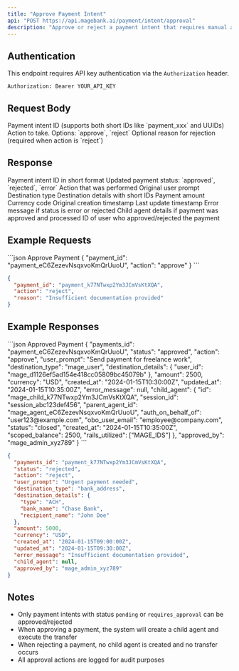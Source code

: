 ```yaml
---
title: "Approve Payment Intent"
api: "POST https://api.magebank.ai/payment/intent/approval"
description: "Approve or reject a payment intent that requires manual approval"
---
```


## Authentication

This endpoint requires API key authentication via the `Authorization` header.

```
Authorization: Bearer YOUR_API_KEY
```

## Request Body

<ParamField body="payment_id" type="string" required>
  Payment intent ID (supports both short IDs like `payment_xxx` and UUIDs)
</ParamField>

<ParamField body="action" type="string" required>
  Action to take. Options: `approve`, `reject`
</ParamField>

<ParamField body="reason" type="string">
  Optional reason for rejection (required when action is `reject`)
</ParamField>

## Response

<ResponseField name="payments_id" type="string">
  Payment intent ID in short format
</ResponseField>

<ResponseField name="status" type="string">
  Updated payment status: `approved`, `rejected`, `error`
</ResponseField>

<ResponseField name="action" type="string">
  Action that was performed
</ResponseField>

<ResponseField name="user_prompt" type="string">
  Original user prompt
</ResponseField>

<ResponseField name="destination_type" type="string">
  Destination type
</ResponseField>

<ResponseField name="destination_details" type="object">
  Destination details with short IDs
</ResponseField>

<ResponseField name="amount" type="number">
  Payment amount
</ResponseField>

<ResponseField name="currency" type="string">
  Currency code
</ResponseField>

<ResponseField name="created_at" type="string">
  Original creation timestamp
</ResponseField>

<ResponseField name="updated_at" type="string">
  Last update timestamp
</ResponseField>

<ResponseField name="error_message" type="string">
  Error message if status is error or rejected
</ResponseField>

<ResponseField name="child_agent" type="object">
  Child agent details if payment was approved and processed
</ResponseField>

<ResponseField name="approved_by" type="string">
  ID of user who approved/rejected the payment
</ResponseField>

## Example Requests

<CodeGroup>
```json Approve Payment
{
  "payment_id": "payment_eC6ZezevNsqxvoKmQrUuoU",
  "action": "approve"
}
```

```json Reject Payment
{
  "payment_id": "payment_k77NTwxp2Ym3JCmVsKtXQA",
  "action": "reject",
  "reason": "Insufficient documentation provided"
}
```
</CodeGroup>

## Example Responses

<CodeGroup>
```json Approved Payment
{
  "payments_id": "payment_eC6ZezevNsqxvoKmQrUuoU",
  "status": "approved",
  "action": "approve",
  "user_prompt": "Send payment for freelance work",
  "destination_type": "mage_user",
  "destination_details": {
    "user_id": "mage_d1126ef5ad154e418cc05809bc45079b"
  },
  "amount": 2500,
  "currency": "USD",
  "created_at": "2024-01-15T10:30:00Z",
  "updated_at": "2024-01-15T10:35:00Z",
  "error_message": null,
  "child_agent": {
    "id": "mage_child_k77NTwxp2Ym3JCmVsKtXQA",
    "session_id": "session_abc123def456",
    "parent_agent_id": "mage_agent_eC6ZezevNsqxvoKmQrUuoU",
    "auth_on_behalf_of": "user123@example.com",
    "obo_user_email": "employee@company.com",
    "status": "closed",
    "created_at": "2024-01-15T10:35:00Z",
    "scoped_balance": 2500,
    "rails_utilized": ["MAGE_IDS"]
  },
  "approved_by": "mage_admin_xyz789"
}
```

```json Rejected Payment
{
  "payments_id": "payment_k77NTwxp2Ym3JCmVsKtXQA",
  "status": "rejected",
  "action": "reject",
  "user_prompt": "Urgent payment needed",
  "destination_type": "bank_address",
  "destination_details": {
    "type": "ACH",
    "bank_name": "Chase Bank",
    "recipient_name": "John Doe"
  },
  "amount": 5000,
  "currency": "USD",
  "created_at": "2024-01-15T09:00:00Z",
  "updated_at": "2024-01-15T09:30:00Z",
  "error_message": "Insufficient documentation provided",
  "child_agent": null,
  "approved_by": "mage_admin_xyz789"
}
```
</CodeGroup>

## Notes

- Only payment intents with status `pending` or `requires_approval` can be approved/rejected
- When approving a payment, the system will create a child agent and execute the transfer
- When rejecting a payment, no child agent is created and no transfer occurs
- All approval actions are logged for audit purposes